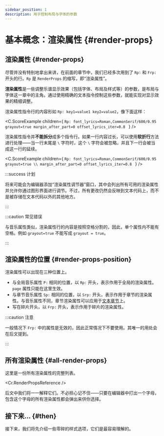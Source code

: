 ```yaml
---
sidebar_position: 1
description: 用于控制布局与字体的参数
---
```


# 基本概念：渲染属性 {#render-props}

## 渲染属性 {#render-props}

尽管并没有特别地拿出来讲，在前面的章节中，我们已经多次用到了 `Rp:` 和 `Frp:` 开头的行。`Rp` 是 `RenderProps` 的缩写，即“渲染属性”。

**渲染属性**是一些调整乐谱显示效果（包括字体、布局及样式等）的参数，是布局与字体这一章中的主角。通过使用精确的文本指令控制这些参数，就能实现对显示效果的精细调整。

渲染属性指令行的内容形如 `Rp: key1=value1 key2=value2`，像下面这样：

<C.ScoreExample children={
`Rp: font_lyrics=Roman,CommonSerif/600/0.95 grayout=true margin_after_part=0 offset_lyrics_iter=0.8
`
} />

渲染属性指令并**不能拆分**成多个指令行。如果一行内容过长，可以使用**软折行**方法进行处理——当一行末尾是 `\` 字符时，这个 `\` 字符会被忽略，并且下一行会被当成这一行的延续。

<C.ScoreExample children={
`Rp: font_lyrics=Roman,CommonSerif/600/0.95 grayout=true \\
    margin_after_part=0 offset_lyrics_iter=0.8
`
} />

:::success 计划

将来可能会为编辑器添加“渲染属性调节器”窗口，其中会列出所有可用的渲染属性并允许你通过图形界面进行调节。不过，所有更改仍然会反映到文本代码上，而不是被存储在文本代码以外的其他地方。

:::

:::caution 常见错误

与音乐属性类似，渲染属性行的内容是按照空格分割的，因此，单个属性内不能有空格。例如 `grayout=true` 不能写成 `grayout = true`。

:::

## 渲染属性的位置 {#render-props-position}

渲染属性可以出现在三种位置上。

- 与全局音乐属性 `P:` 相同的位置，以 `Rp:` 开头，表示作用于全局的渲染属性。`page` 属性只能在这里生效。
- 与章节音乐属性 `Sp:` 相同的位置，以 `Srp:` 开头，表示作用于章节的渲染属性。与音乐属性不同，章节渲染属性可以应用于[文本章节](/docs/tutorial-basics/multiarticle#text-article)上。
- 写在碎片开头，以 `Frp:` 开头，表示作用于碎片的渲染属性。

:::caution 注意

一般情况下 `Frp:` 中的属性是无效的，因此正常情况下不要使用。其唯一的用处会在后文提到。

:::

## 所有渲染属性 {#all-render-props}

这里是一份所有渲染属性的完整列表。

<Cr.RenderPropsReference />

后文中我们将一一解释它们。不必担心记不住——只要在编辑器中打出一个字母，包含这个字母的所有渲染属性都会弹出来供你选择。

## 接下来... {#then}

接下来，我们将先介绍一些零碎的样式选项，它们是最容易理解的。
